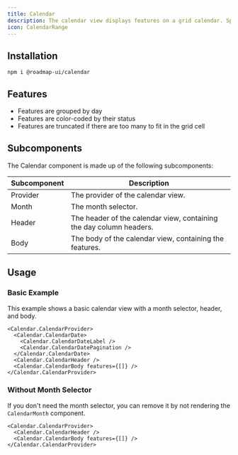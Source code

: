 ```yaml
---
title: Calendar
description: The calendar view displays features on a grid calendar. Specifically it shows the end date of each feature, and groups features by day.
icon: CalendarRange
---
```



<div className="not-prose w-full bg-white border rounded-xl overflow-hidden">
  <Calendar.Basic />
</div>

## Installation

```package-install
npm i @roadmap-ui/calendar
```

## Features

- Features are grouped by day
- Features are color-coded by their status
- Features are truncated if there are too many to fit in the grid cell

## Subcomponents

The Calendar component is made up of the following subcomponents:

| Subcomponent | Description |
| ------- | ----------- |
| Provider | The provider of the calendar view. |
| Month | The month selector. |
| Header | The header of the calendar view, containing the day column headers. |
| Body | The body of the calendar view, containing the features. |

## Usage

### Basic Example

This example shows a basic calendar view with a month selector, header, and body.

<div className="not-prose w-full bg-white border rounded-xl overflow-hidden">
  <Calendar.Basic />
</div>

```tsx
<Calendar.CalendarProvider>
  <Calendar.CalendarDate>
    <Calendar.CalendarDateLabel />
    <Calendar.CalendarDatePagination />
  </Calendar.CalendarDate>
  <Calendar.CalendarHeader />
  <Calendar.CalendarBody features={[]} />
</Calendar.CalendarProvider>

```

### Without Month Selector

If you don't need the month selector, you can remove it by not rendering the `CalendarMonth` component.

<div className="not-prose w-full bg-white border rounded-xl overflow-hidden">
  <Calendar.WithoutMonth />
</div>

```tsx
<Calendar.CalendarProvider>
  <Calendar.CalendarHeader />
  <Calendar.CalendarBody features={[]} />
</Calendar.CalendarProvider>
```